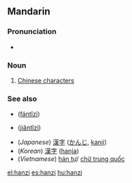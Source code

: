 {{zh-forms|[[汉字]]|[[漢字]]}}
==Mandarin==
===Pronunciation===
*{{IPA|[ xan˥˩tsɨ˥˩ ]}}

===Noun===
{{cmn-noun|p|pin=hànzì|pint=han4zi4|tra=漢字|sim=汉字}}
# [[w:Chinese character|Chinese character]]s

===See also===
*{{zh-ts|繁體字|繁体字}} ([[fántǐzì]])
*{{zh-ts|簡體字|简体字}} ([[jiǎntǐzì]])
*(''Japanese'') [[漢字]] ([[かんじ]], [[kanji]])
*(''Korean'') [[漢字]] ([[hanja]])
*(''Vietnamese'') [[hán tự]]/ [[chữ trung quốc]]

[[el:hanzi]]
[[es:hanzi]]
[[hu:hanzi]]